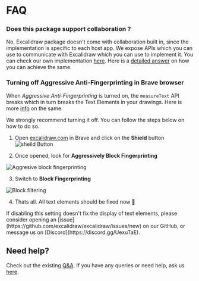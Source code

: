 # FAQ

### Does this package support collaboration ?

No, Excalidraw package doesn't come with collaboration built in, since the implementation is specific to each host app. We expose APIs which you can use to communicate with Excalidraw which you can use to implement it. You can check our own implementation [here](https://github.com/excalidraw/excalidraw/blob/master/src/excalidraw-app/index.tsx). Here is a [detailed answer](https://github.com/excalidraw/excalidraw/discussions/3879#discussioncomment-1110524) on how you can achieve the same.

### Turning off Aggressive Anti-Fingerprinting in Brave browser

When *Aggressive Anti-Fingerprinting* is turned on, the `measureText` API breaks which in turn breaks the Text Elements in your drawings. Here is more [info](https://github.com/excalidraw/excalidraw/pull/6336) on the same.

We strongly recommend turning it off. You can follow the steps below on how to do so.


1. Open [excalidraw.com](https://excalidraw.com) in Brave and click on the **Shield** button
![sheild Button](../../assets/brave-sheild.png)

<div style={{width:'30rem'}}>

2. Once opened, look for **Aggressively Block Fingerprinting**

![Aggresive block fingerprinting](../../assets/aggressive-block-fingerprint.png)

3. Switch to **Block Fingerprinting**

![Block filtering](../../assets/block-fingerprint.png)

4. Thats all. All text elements should be fixed now 🎉

</div>
If disabling this setting doesn't fix the display of text elements, please consider opening an [issue](https://github.com/excalidraw/excalidraw/issues/new) on our GitHub, or message us on [Discord](https://discord.gg/UexuTaE).



## Need help?

Check out the existing [Q&A](https://github.com/excalidraw/excalidraw/discussions?discussions_q=label%3Apackage%3Aexcalidraw). If you have any queries or need help, ask us [here](https://github.com/excalidraw/excalidraw/discussions?discussions_q=label%3Apackage%3Aexcalidraw).
